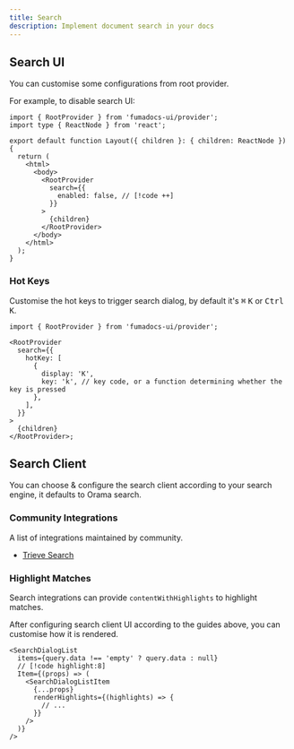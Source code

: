 ```yaml
---
title: Search
description: Implement document search in your docs
---
```


## Search UI

You can customise some configurations from root provider.

For example, to disable search UI:

```tsx title="app/layout.tsx"
import { RootProvider } from 'fumadocs-ui/provider';
import type { ReactNode } from 'react';

export default function Layout({ children }: { children: ReactNode }) {
  return (
    <html>
      <body>
        <RootProvider
          search={{
            enabled: false, // [!code ++]
          }}
        >
          {children}
        </RootProvider>
      </body>
    </html>
  );
}
```

### Hot Keys

Customise the hot keys to trigger search dialog, by default it's <kbd>⌘</kbd> <kbd>K</kbd> or <kbd>Ctrl</kbd> <kbd>K</kbd>.

```tsx
import { RootProvider } from 'fumadocs-ui/provider';

<RootProvider
  search={{
    hotKey: [
      {
        display: 'K',
        key: 'k', // key code, or a function determining whether the key is pressed
      },
    ],
  }}
>
  {children}
</RootProvider>;
```

## Search Client

You can choose & configure the search client according to your search engine, it defaults to Orama search.

<DocsCategory />

### Community Integrations

A list of integrations maintained by community.

- [Trieve Search](/docs/headless/search/trieve)

### Highlight Matches

Search integrations can provide `contentWithHighlights` to highlight matches.

After configuring search client UI according to the guides above, you can customise how it is rendered.

```tsx title="components/search.tsx"
<SearchDialogList
  items={query.data !== 'empty' ? query.data : null}
  // [!code highlight:8]
  Item={(props) => (
    <SearchDialogListItem
      {...props}
      renderHighlights={(highlights) => {
        // ...
      }}
    />
  )}
/>
```
